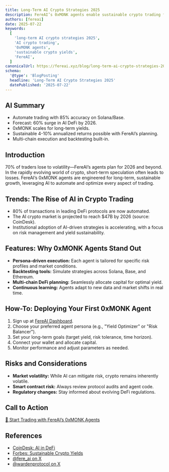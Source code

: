 ```yaml
---
title: Long-Term AI Crypto Strategies 2025
description: FereAI’s 0xMONK agents enable sustainable crypto trading for 2025-2026, focusing on long-term planning and yield optimization.
authors: [fereai]
date: 2025-07-22
keywords:
  [
    'long-term AI crypto strategies 2025',
    'AI crypto trading',
    '0xMONK agents',
    'sustainable crypto yields',
    'FereAI',
  ]
canonicalUrl: https://fereai.xyz/blog/long-term-ai-crypto-strategies-2025
schema:
  '@type': 'BlogPosting'
  headline: 'Long-Term AI Crypto Strategies 2025'
  datePublished: '2025-07-22'
---
```


## AI Summary

- Automate trading with 85% accuracy on Solana/Base.
- Forecast: 60% surge in AI DeFi by 2026.
- 0xMONK scales for long-term yields.
- Sustainable 4-10% annualized returns possible with FereAI’s planning.
- Multi-chain execution and backtesting built-in.

## Introduction

70% of traders lose to volatility—FereAI’s agents plan for 2026 and beyond. In the rapidly evolving world of crypto, short-term speculation often leads to losses. FereAI’s 0xMONK agents are engineered for long-term, sustainable growth, leveraging AI to automate and optimize every aspect of trading.

## Trends: The Rise of AI in Crypto Trading

- 80% of transactions in leading DeFi protocols are now automated.
- The AI crypto market is projected to reach $47B by 2026 (source: CoinDesk).
- Institutional adoption of AI-driven strategies is accelerating, with a focus on risk management and yield sustainability.

## Features: Why 0xMONK Agents Stand Out

- **Persona-driven execution:** Each agent is tailored for specific risk profiles and market conditions.
- **Backtesting tools:** Simulate strategies across Solana, Base, and Ethereum.
- **Multi-chain DeFi planning:** Seamlessly allocate capital for optimal yield.
- **Continuous learning:** Agents adapt to new data and market shifts in real time.

## How-To: Deploying Your First 0xMONK Agent

1. Sign up at [FereAI Dashboard](https://fereai.xyz/dashboard).
2. Choose your preferred agent persona (e.g., "Yield Optimizer" or "Risk Balancer").
3. Set your long-term goals (target yield, risk tolerance, time horizon).
4. Connect your wallet and allocate capital.
5. Monitor performance and adjust parameters as needed.

## Risks and Considerations

- **Market volatility:** While AI can mitigate risk, crypto remains inherently volatile.
- **Smart contract risk:** Always review protocol audits and agent code.
- **Regulatory changes:** Stay informed about evolving DeFi regulations.

## Call to Action

[🚀 Start Trading with FereAI’s 0xMONK Agents](https://fereai.xyz/dashboard)

## References

- [CoinDesk: AI in DeFi](https://www.coindesk.com/learn/ai-defi-2025/)
- [Forbes: Sustainable Crypto Yields](https://www.forbes.com/sites/forbesfinancecouncil/2025/crypto-yields/)
- [@fere_ai on X](https://x.com/fere_ai)
- [@wardenprotocol on X](https://x.com/wardenprotocol)

<script type="application/ld+json">
{
  "@context": "https://schema.org",
  "@type": "BlogPosting",
  "headline": "Long-Term AI Crypto Strategies 2025",
  "description": "FereAI’s 0xMONK agents enable sustainable crypto trading for 2025-2026, focusing on long-term planning and yield optimization.",
  "datePublished": "2025-07-22",
  "author": {
    "@type": "Person",
    "name": "FereAI Crypto Expert"
  },
  "mainEntityOfPage": "https://fereai.xyz/blog/long-term-ai-crypto-strategies-2025",
  "publisher": {
    "@type": "Organization",
    "name": "FereAI.xyz",
    "url": "https://fereai.xyz"
  }
}
</script>

